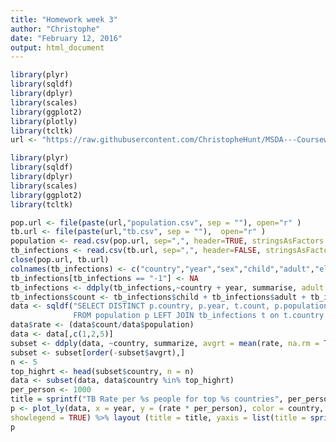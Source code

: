 ```yaml
---
title: "Homework week 3"
author: "Christophe"
date: "February 12, 2016"
output: html_document
---
```


```r
library(plyr)
library(sqldf)
library(dplyr)
library(scales)
library(ggplot2)
library(plotly)
library(tcltk)
url <- "https://raw.githubusercontent.com/ChristopheHunt/MSDA---Coursework/master/Data%20607/Homework/data/"
```


```r
library(plyr)
library(sqldf)
library(dplyr)
library(scales)
library(ggplot2)
library(tcltk)

pop.url <- file(paste(url,"population.csv", sep = ""), open="r" )
tb.url <- file(paste(url,"tb.csv", sep = ""),  open="r" ) 
population <- read.csv(pop.url, sep=",", header=TRUE, stringsAsFactors = FALSE)
tb_infections <- read.csv(tb.url, sep=",", header=FALSE, stringsAsFactors = FALSE)
close(pop.url, tb.url)
colnames(tb_infections) <- c("country","year","sex","child","adult","elderly")
tb_infections[tb_infections == "-1"] <- NA
tb_infections <- ddply(tb_infections,~country + year, summarise, adult = sum(adult), child = sum(child), elderly = sum(elderly))
tb_infections$count <- tb_infections$child + tb_infections$adult + tb_infections$elderly
data <- sqldf("SELECT DISTINCT p.country, p.year, t.count, p.population 
              FROM population p LEFT JOIN tb_infections t on t.country = p.country and t.year = p.year")
data$rate <- (data$count/data$population)
data <- data[,c(1,2,5)]
subset <- ddply(data, ~country, summarize, avgrt = mean(rate, na.rm = TRUE))
subset <- subset[order(-subset$avgrt),]
n <- 5
top_highrt <- head(subset$country, n = n)
data <- subset(data, data$country %in% top_highrt)
per_person <- 1000
title = sprintf("TB Rate per %s people for top %s countries", per_person, n)
p <- plot_ly(data, x = year, y = (rate * per_person), color = country, type = "line",
showlegend = TRUE) %>% layout (title = title, yaxis = list(title = sprintf("Rate per %s people",per_person)), xaxis = list(title = "year"))
p

```
